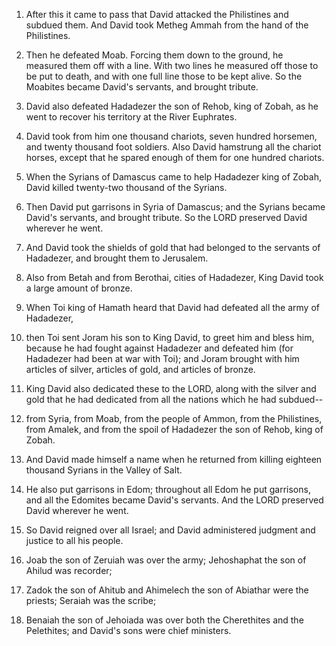 
1. After this it came to pass that David attacked the Philistines and subdued them. And David took Metheg Ammah from the hand of the Philistines.

2. Then he defeated Moab. Forcing them down to the ground, he measured them off with a line. With two lines he measured off those to be put to death, and with one full line those to be kept alive. So the Moabites became David's servants, and brought tribute.

3. David also defeated Hadadezer the son of Rehob, king of Zobah, as he went to recover his territory at the River Euphrates.

4. David took from him one thousand chariots, seven hundred horsemen, and twenty thousand foot soldiers. Also David hamstrung all the chariot horses, except that he spared enough of them for one hundred chariots.

5. When the Syrians of Damascus came to help Hadadezer king of Zobah, David killed twenty-two thousand of the Syrians.

6. Then David put garrisons in Syria of Damascus; and the Syrians became David's servants, and brought tribute. So the LORD preserved David wherever he went.

7. And David took the shields of gold that had belonged to the servants of Hadadezer, and brought them to Jerusalem.

8. Also from Betah and from Berothai, cities of Hadadezer, King David took a large amount of bronze.

9. When Toi king of Hamath heard that David had defeated all the army of Hadadezer,

10. then Toi sent Joram his son to King David, to greet him and bless him, because he had fought against Hadadezer and defeated him (for Hadadezer had been at war with Toi); and Joram brought with him articles of silver, articles of gold, and articles of bronze.

11. King David also dedicated these to the LORD, along with the silver and gold that he had dedicated from all the nations which he had subdued--

12. from Syria, from Moab, from the people of Ammon, from the Philistines, from Amalek, and from the spoil of Hadadezer the son of Rehob, king of Zobah.

13. And David made himself a name when he returned from killing eighteen thousand Syrians in the Valley of Salt.

14. He also put garrisons in Edom; throughout all Edom he put garrisons, and all the Edomites became David's servants. And the LORD preserved David wherever he went.

15. So David reigned over all Israel; and David administered judgment and justice to all his people.

16. Joab the son of Zeruiah was over the army; Jehoshaphat the son of Ahilud was recorder;

17. Zadok the son of Ahitub and Ahimelech the son of Abiathar were the priests; Seraiah was the scribe;

18. Benaiah the son of Jehoiada was over both the Cherethites and the Pelethites; and David's sons were chief ministers.


